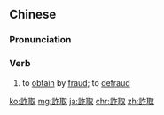==Chinese==
{{zh-forms|s=诈取}}

===Pronunciation===
{{zh-pron
|m=zhàqǔ
|c=zaa3 ceoi2
|cat=v
}}

===Verb===
{{zh-verb}}

# to [[obtain]] by [[fraud]]; to [[defraud]]

[[ko:詐取]]
[[mg:詐取]]
[[ja:詐取]]
[[chr:詐取]]
[[zh:詐取]]